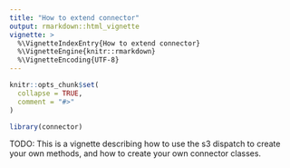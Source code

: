 ```yaml
---
title: "How to extend connector"
output: rmarkdown::html_vignette
vignette: >
  %\VignetteIndexEntry{How to extend connector}
  %\VignetteEngine{knitr::rmarkdown}
  %\VignetteEncoding{UTF-8}
---
```


```r
knitr::opts_chunk$set(
  collapse = TRUE,
  comment = "#>"
)
```

```r
library(connector)
```

TODO: This is a vignette describing how to use the s3 dispatch to create your own 
methods, and how to create your own connector classes.
